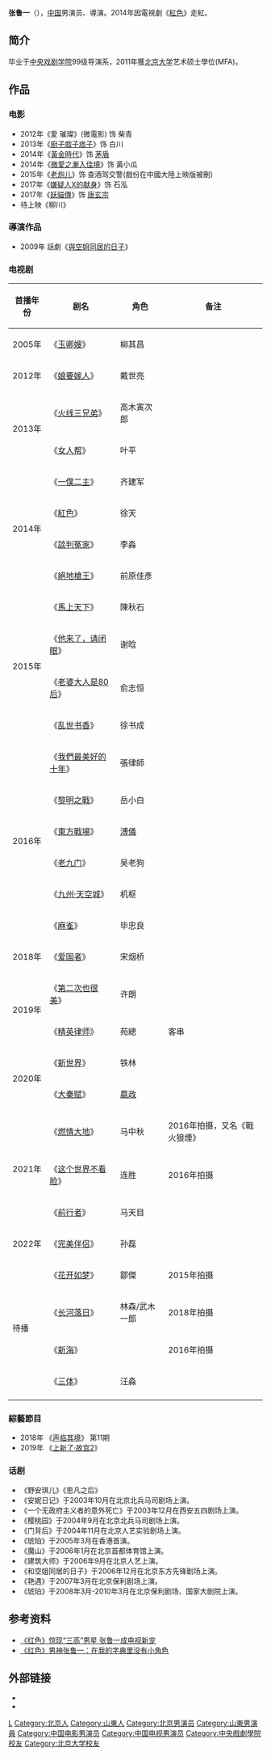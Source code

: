 {{藝人
| 姓名 = 張魯一
| 類型 = 男演员
| 圖片 = 
| 圖片尺寸 = 
| 圖片簡介 = 
| 羅馬拼音 = Zhang Lu Yi
| 英文名 = Edward Zhang
| 暱稱 = 鱼旦、鱼旦叔、老鹿斑比
| 國籍 = {{PRC}}
| 民族 = [[汉族|汉族]]
| 籍貫 = [[山東|山東]]
| 出生日期 = {{birth date and age|1980|6|7}}
| 出生地點 = {{CHN}}[[北京|北京]]
| 配偶 = {{marriage|戴洛晴|2015}}
| 職業 = 演員、導演
| 語言 = [[汉语|汉语]]
| 教育程度 = [[中央戲劇学院|中央戲劇学院]]导演系<br>[[北京大学|北京大学]]艺术硕士
| 出身地 = 
| 出道作 = 
| 出道日期 = 
| 代表作 = 電視劇《[[紅色_(電視劇)|紅色]]》
| 活躍年代 = 2006年至今
| IMDb = 6457855
}}
'''张鲁一'''（{{bd|1980年|6月7日|catIdx=Z張}}），[[中国|中国]]男演员、導演。2014年因電視劇《[[紅色_(電視劇)|紅色]]》走紅。

==简介==
毕业于[[中央戏剧学院|中央戏剧学院]]99级导演系，2011年獲[[北京大学|北京大学]]艺术硕士學位(MFA)。

==作品==
===电影=== 
*2012年《愛 璀璨》(微電影) 饰 柴青
*2013年《[[廚子戲子痞子|廚子戲子痞子]]》饰 白川
*2014年《[[黃金時代_(2014年電影)|黃金時代]]》饰 [[茅盾|茅盾]]
*2014年《[[微愛之漸入佳境|微愛之漸入佳境]]》饰 黃小瓜
*2015年《[[老炮儿|老炮儿]]》饰 查酒驾交警(戲份在中國大陸上映版被刪)
*2017年《[[嫌疑人X的献身_(2017年电影)|嫌疑人X的献身]]》饰 石泓
*2017年《[[妖貓傳|妖貓傳]]》饰 [[唐玄宗|唐玄宗]]
*待上映《柳川》

===導演作品=== 
*2009年 話劇《[[與空姐同居的日子|與空姐同居的日子]]》

===电视剧=== 
{| class="wikitable sortable"
|-
! 首播年份 || 剧名 || 角色 || class="unsortable" | 备注
|- 
| rowspan="1" |2005年||《[[玉卿嫂|玉卿嫂]]》||柳其昌 ||
|- 
| rowspan="1" |2012年||《[[娘要嫁人|娘要嫁人]]》||戴世亮||
|- 
| rowspan="2" |2013年||《[[火线三兄弟|火线三兄弟]]》||高木寅次郎||
|- 
|《[[女人帮|女人帮]]》||叶平||
|- 
| rowspan="4" |2014年||《[[一仆二主_(电视剧)|一僕二主]]》||齐建军|| 
|- 
|《[[紅色_(電視劇)|紅色]]》||徐天|| 
|- 
|《[[談判冤家|談判冤家]]》||李淼|| 
|- 
|《[[絕地槍王|絕地槍王]]》||前原佳彥|| 
|- 
| rowspan="4" |2015年||《[[馬上天下|馬上天下]]》||陳秋石|| 
|- 
|《[[他来了，请闭眼|他来了，请闭眼]]》||谢晗 || 
|-  
|《[[老婆大人是80后|老婆大人是80后]]》||俞志恒|| 
|- 
|《[[乱世书香|乱世书香]]》||徐书成|| 
|-
| rowspan="6" |2016年||《[[我們最美好的十年|我們最美好的十年]]》||張律師|| 
|- 
|《[[黎明之戰|黎明之戰]]》||岳小白|| 
|-
|《[[東方戰場|東方戰場]]》||[[溥儀|溥儀]]|| 
|-
|《[[老九门|老九门]]》|| 吴老狗|| 
|-
| 《[[九州·天空城|九州·天空城]]》 || 机枢 ||
|- 
| 《[[麻雀_(电视剧)|麻雀]]》||毕忠良 || 
|- 
|2018年||《[[爱国者_(电视剧)|爱国者]]》|| 宋烟桥|| 
|- 
| rowspan="2" |2019年||《[[第二次也很美|第二次也很美]]》||许朗  ||
|-
|《[[精英律师|精英律师]]》|| 苑總 || 客串
|-  
| rowspan="2" |2020年||《[[新世界_(2020年電視劇)|新世界]]》|| 铁林 || 
|- 
|   《[[大秦赋|大秦赋]]》  || [[秦始皇|嬴政]]|| 
|-
| rowspan="3" |2021年||《[[燃情大地|燃情大地]]》|| 马中秋 ||  2016年拍摄，又名《戰火狼煙》
|-
|  《[[这个世界不看脸|这个世界不看脸]]》 || 连胜 || 2016年拍摄
|-  
|《[[前行者|前行者]]》||马天目  ||   
|-  
| rowspan="1" |2022年||《[[完美伴侣|完美伴侣]]》||  孙磊||   
|- 
| rowspan="4" |待播||《[[花开如梦|花开如梦]]》|| 鄒傑 || 2015年拍摄
|- 
| 《[[长河落日|长河落日]]》||林森/武木一郎 ||  2018年拍摄
|- 
|《[[新海|新海]]》||  ||  2016年拍摄
|- 
|《[[三体_(中文剧集)|三体]]》|| 汪淼 ||   
|-   
|}

===綜藝節目=== 
* 2018年 《[[声临其境|声临其境]]》 第11期
* 2019年 《[[上新了·故宫2|上新了·故宫2]]》

===话剧=== 
*《野安琪儿》《思凡之后》
*《安妮日记》于2003年10月在北京北兵马司剧场上演。 
*《一个无政府主义者的意外死亡》于2003年12月在西安五四剧场上演。 
*《樱桃园》于2004年9月在北京北兵马司剧场上演。 
*《门背后》于2004年11月在北京人艺实验剧场上演。 
*《琥珀》于2005年3月在香港首演。 
*《魔山》于2006年1月在北京首都体育馆上演。 
*《建筑大师》于2006年9月在北京人艺上演。 
*《和空姐同居的日子》于2006年12月在北京东方先锋剧场上演。 
*《艳遇》于2007年3月在北京保利剧场上演。
*《琥珀》于2008年3月-2010年3月在北京保利剧场、国家大剧院上演。

== 参考资料 ==
{{reflist}}
*[http://ent.qq.com/a/20141020/022424.htm 《红色》惊现“三高”男星 张鲁一成电视新宠] {{Wayback|url=http://ent.qq.com/a/20141020/022424.htm |date=20210629194429 }}
*[http://news.xinhuanet.com/ent/2015-01/27/c_127426911.htm 《红色》男神张鲁一：在我的字典里没有小角色] {{Wayback|url=http://news.xinhuanet.com/ent/2015-01/27/c_127426911.htm |date=20171231211028 }}

== 外部链接 ==
* {{Sinaweibo|1905283013}}
* {{hkmdb name|64581}}
{{声临其境}}
{{DEFAULTSORT:Z张}}
[[Category:张姓|L]]
[[Category:北京人|Category:北京人]]
[[Category:山東人|Category:山東人]]
[[Category:北京男演员|Category:北京男演员]]
[[Category:山東男演員|Category:山東男演員]]
[[Category:中国电影男演员|Category:中国电影男演员]]
[[Category:中国电视男演员|Category:中国电视男演员]]
[[Category:中央戲劇學院校友|Category:中央戲劇學院校友]]
[[Category:北京大学校友|Category:北京大学校友]]